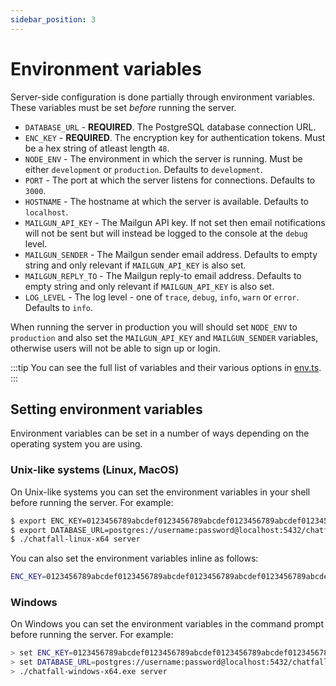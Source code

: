 ```yaml
---
sidebar_position: 3
---
```


# Environment variables

Server-side configuration is done partially through environment variables. These variables must be set _before_ running the server. 

* `DATABASE_URL` - **REQUIRED**. The PostgreSQL database connection URL.
* `ENC_KEY` - **REQUIRED**. The encryption key for authentication tokens. Must be a hex string of atleast length `48`.
* `NODE_ENV` - The environment in which the server is running. Must be either `development` or `production`. Defaults to `development`.
* `PORT` - The port at which the server listens for connections. Defaults to `3000`.
* `HOSTNAME` - The hostname at which the server is available. Defaults to `localhost`.
* `MAILGUN_API_KEY` - The Mailgun API key. If not set then email notifications will not be sent but will instead be logged to the console at the `debug` level.
* `MAILGUN_SENDER` - The Mailgun sender email address. Defaults to empty string and only relevant if `MAILGUN_API_KEY` is also set.
* `MAILGUN_REPLY_TO` - The Mailgun reply-to email address. Defaults to empty string and only relevant if `MAILGUN_API_KEY` is also set.
* `LOG_LEVEL` - The log level - one of `trace`, `debug`, `info`, `warn` or `error`. Defaults to `info`.

When running the server in production you will should set `NODE_ENV` to `production` and also set the `MAILGUN_API_KEY` and `MAILGUN_SENDER` variables, otherwise 
users will not be able to sign up or login.

:::tip
You can see the full list of variables and their various options in [env.ts](https://github.com/hiddentao/chatfall/blob/main/server/src/env.ts).
:::

## Setting environment variables

Environment variables can be set in a number of ways depending on the operating system you are using.

### Unix-like systems (Linux, MacOS)

On Unix-like systems you can set the environment variables in your shell before running the server. For example:

```bash
$ export ENC_KEY=0123456789abcdef0123456789abcdef0123456789abcdef0123456789abcdef
$ export DATABASE_URL=postgres://username:password@localhost:5432/chatfall
$ ./chatfall-linux-x64 server
```

You can also set the environment variables inline as follows:

```bash
ENC_KEY=0123456789abcdef0123456789abcdef0123456789abcdef0123456789abcdef DATABASE_URL=postgres://username:password@localhost:5432/chatfall ./chatfall-linux-x64 server
```

### Windows

On Windows you can set the environment variables in the command prompt before running the server. For example:

```bash
> set ENC_KEY=0123456789abcdef0123456789abcdef0123456789abcdef0123456789abcdef
> set DATABASE_URL=postgres://username:password@localhost:5432/chatfall
> ./chatfall-windows-x64.exe server
```

